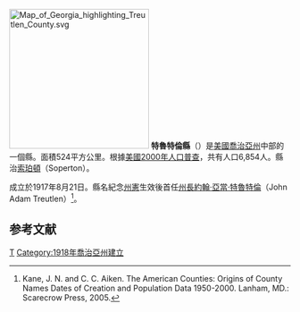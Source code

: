 {{noteTA
|T=zh-hans:特鲁特伦县 (佐治亚州);zh-hk:特魯特倫縣 (喬治亞州);zh-tw:特魯特倫郡 (喬治亞州);
}}

[[File:Map_of_Georgia_highlighting_Treutlen_County.svg|250px]]
'''特魯特倫縣'''（{{lang-en|Treutlen County}}）是[[美國|美國]][[喬治亞州|喬治亞州]]中部的一個縣。面積524平方公里。根據[[美國2000年人口普查|美國2000年人口普查]]，共有人口6,854人。縣治[[索珀頓|索珀頓]]（Soperton）。

成立於1917年8月21日。縣名紀念[[喬治亞州憲法|州憲]]生效後首任[[喬治亞州州長|州長]][[約翰·亞當·特魯特倫|約翰·亞當·特魯特倫]]（John Adam Treutlen）<ref>Kane, J. N. and C. C. Aiken. The American Counties: Origins of County Names Dates of Creation and Population Data 1950-2000. Lanham, MD.: Scarecrow Press, 2005.</ref>。

==参考文献==
<div class="references-small">
<references />
</div>
{{特魯特倫縣 (喬治亞州)}}
{{Georgia}}
[[Category:佐治亚州行政区划|T]]
[[Category:1918年喬治亞州建立|Category:1918年喬治亞州建立]]